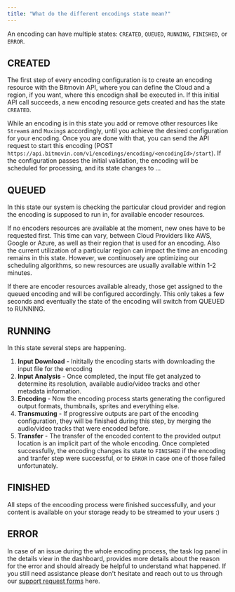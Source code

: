 ```yaml
---
title: "What do the different encodings state mean?"
---
```


An encoding can have multiple states: `CREATED`, `QUEUED`, `RUNNING`, `FINISHED`, or `ERROR`.

## CREATED

The first step of every encoding configuration is to create an encoding resource with the Bitmovin API, where you can define the Cloud and a region, if you want, where this encodign shall be executed in. If this initial API call succeeds, a new encoding resource gets created and has the state `CREATED`.

While an encoding is in this state you add or remove other resources like `Stream`s and `Muxing`s accordingly, until you achieve the desired configuration for your encoding. Once you are done with that, you can send the API request to start this encoding (POST `https://api.bitmovin.com/v1/encodings/encoding/<encodingId>/start`). If the configuration passes the initial validation, the encoding will be scheduled for processing, and its state changes to ...

## QUEUED

In this state our system is checking the particular cloud provider and region the encoding is supposed to run in, for available encoder resources.

If no encoders resources are available at the moment, new ones have to be requested first. This time can vary, between Cloud Providers like AWS, Google or Azure, as well as their region that is used for an encoding. Also the current utilization of a particular region can impact the time an encoding remains in this state. However, we continuosely are optimizing our scheduling algorithms, so new resources are usually available within 1-2 minutes.

If there are encoder resources available already, those get assigned to the queued encoding and will be configured accordingly. This only takes a few seconds and eventually the state of the encoding will switch from QUEUED to RUNNING.

## RUNNING

In this state several steps are happening.

1. **Input Download** \- Inititally the encoding starts with downloading the input file for the encoding
2. **Input Analysis** \- Once completed, the input file get analyzed to determine its resolution, available audio/video tracks and other metadata information.
3. **Encoding** \- Now the encoding process starts generating the configured output formats, thumbnails, sprites and everything else.
4. **Transmuxing** \- If progressive outputs are part of the encoding configuration, they will be finished during this step, by merging the audio/video tracks that were encoded before.
5. **Transfer** \- The transfer of the encoded content to the provided output location is an implicit part of the whole encoding. Once completed successfully, the encoding changes its state to `FINISHED` if the encoding and tranfer step were successful, or to `ERROR` in case one of those failed unfortunately.

## FINISHED

All steps of the encooding process were finished successfully, and your content is available on your storage ready to be streamed to your users :)

## ERROR

In case of an issue during the whole encoding process, the task log panel in the details view in the dashboard, provides more details about the reason for the error and should already be helpful to understand what happened. If you still need assistance please don't hesitate and reach out to us through our [support request forms](https://bitmovin.com/dashboard/support/cases/create) here.